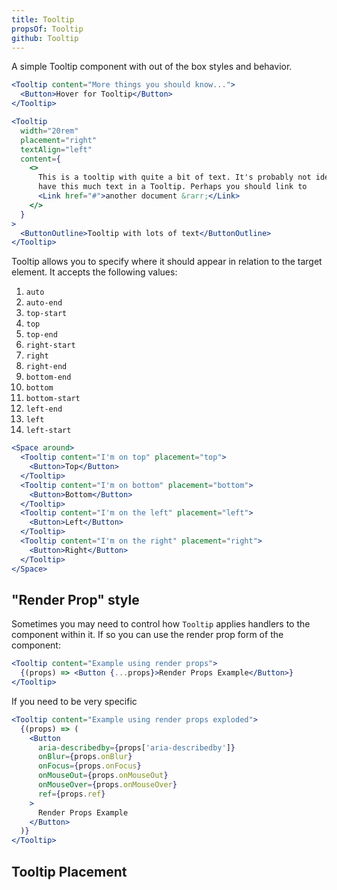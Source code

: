 ```yaml
---
title: Tooltip
propsOf: Tooltip
github: Tooltip
---
```


A simple Tooltip component with out of the box styles and behavior.

```jsx
<Tooltip content="More things you should know...">
  <Button>Hover for Tooltip</Button>
</Tooltip>
```

```jsx
<Tooltip
  width="20rem"
  placement="right"
  textAlign="left"
  content={
    <>
      This is a tooltip with quite a bit of text. It's probably not ideal to
      have this much text in a Tooltip. Perhaps you should link to
      <Link href="#">another document &rarr;</Link>
    </>
  }
>
  <ButtonOutline>Tooltip with lots of text</ButtonOutline>
</Tooltip>
```

Tooltip allows you to specify where it should appear in relation to the target element. It accepts the following values:

1. `auto`
1. `auto-end`
1. `top-start`
1. `top`
1. `top-end`
1. `right-start`
1. `right`
1. `right-end`
1. `bottom-end`
1. `bottom`
1. `bottom-start`
1. `left-end`
1. `left`
1. `left-start`

```jsx
<Space around>
  <Tooltip content="I'm on top" placement="top">
    <Button>Top</Button>
  </Tooltip>
  <Tooltip content="I'm on bottom" placement="bottom">
    <Button>Bottom</Button>
  </Tooltip>
  <Tooltip content="I'm on the left" placement="left">
    <Button>Left</Button>
  </Tooltip>
  <Tooltip content="I'm on the right" placement="right">
    <Button>Right</Button>
  </Tooltip>
</Space>
```

## "Render Prop" style

Sometimes you may need to control how `Tooltip` applies handlers to the component within it. If so you can use the render prop form of the component:

```jsx
<Tooltip content="Example using render props">
  {(props) => <Button {...props}>Render Props Example</Button>}
</Tooltip>
```

If you need to be very specific

```jsx
<Tooltip content="Example using render props exploded">
  {(props) => (
    <Button
      aria-describedby={props['aria-describedby']}
      onBlur={props.onBlur}
      onFocus={props.onFocus}
      onMouseOut={props.onMouseOut}
      onMouseOver={props.onMouseOver}
      ref={props.ref}
    >
      Render Props Example
    </Button>
  )}
</Tooltip>
```

## Tooltip Placement
